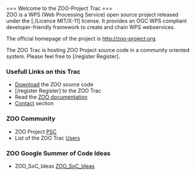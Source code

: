 

<br>
=== Welcome to the ZOO-Project Trac  ===
<br>
ZOO is a WPS (Web Processing Service) open source project released under the [./Licence MIT/X-11] license. It provides an OGC WPS compliant  developer-friendly framework to create and chain WPS webservices. 

The official homepage of the project is http://zoo-project.org. 

The ZOO Trac is hosting ZOO Project source code in a community oriented system. Please feel free to [/register Register].

=== Usefull Links on this Trac  ===

*[[Download]] the ZOO source code
*[/register Register] to the ZOO Trac
*Read the [http://zoo-project.org/docs/ ZOO documentation]
*[[Contact]] section

=== ZOO Community   ===
*ZOO Project [[PSC]]
*List of the ZOO Trac [[Users]]

=== ZOO Google Summer of Code Ideas   ===
*ZOO_SoC_Ideas [[ZOO_SoC_Ideas]]








